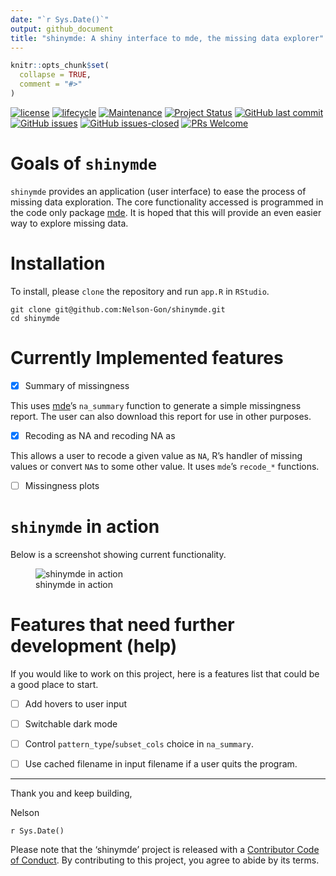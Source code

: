 ```yaml
---
date: "`r Sys.Date()`"
output: github_document
title: "shinymde: A shiny interface to mde, the missing data explorer"
---
```


```r
knitr::opts_chunk$set(
  collapse = TRUE,
  comment = "#>"
)
```

[![license](https://img.shields.io/badge/license-MIT-blue.svg)](https://www.gnu.org/licenses/gpl-3.0.en.html)
[![lifecycle](https://img.shields.io/badge/lifecycle-stable-brightgreen.svg)](https://lifecycle.r-lib.org/articles/stages.html) 
[![Maintenance](https://img.shields.io/badge/Maintained%3F-yes-green.svg)](https://GitHub.com/Nelson-Gon/shinymde/graphs/commit-activity) 
[![Project Status](https://www.repostatus.org/badges/latest/active.svg)](https://www.repostatus.org/) 
[![GitHub last commit](https://img.shields.io/github/last-commit/Nelson-Gon/shinymde.svg)](https://github.com/Nelson-Gon/shinymde/commits/master)
[![GitHub issues](https://img.shields.io/github/issues/Nelson-Gon/shinymde.svg)](https://GitHub.com/Nelson-Gon/shinymde/issues/)
[![GitHub issues-closed](https://img.shields.io/github/issues-closed/Nelson-Gon/shinymde.svg)](https://GitHub.com/Nelson-Gon/shinymde/issues?q=is%3Aissue+is%3Aclosed)
[![PRs Welcome](https://img.shields.io/badge/PRs-welcome-brightgreen.svg?style=flat-square)](https://makeapullrequest.com)


# Goals of `shinymde`

`shinymde` provides an application (user interface) to ease the process of missing data exploration. The core functionality accessed is programmed in the code only package [mde](https://github.com/Nelson-Gon/mde). It is hoped that this will provide an even easier way to explore missing data.

# Installation

To install, please `clone` the repository and run `app.R` in `RStudio`.

```shell
git clone git@github.com:Nelson-Gon/shinymde.git
cd shinymde 
```

# Currently Implemented features 

- [x] Summary of missingness

This uses [mde](https://nelson-gon.github.io/mde)'s `na_summary` function to 
generate a simple missingness report. The user can also download this report for 
use in other purposes. 

- [x] Recoding as NA and recoding NA as 

This allows a user to recode a given value as `NA`, R's handler of missing values
or convert `NA`s to some other value. It uses `mde`'s `recode_*` functions. 


- [ ] Missingness plots



# `shinymde` in action

Below is a screenshot showing current functionality. 

![shinymde in action](https://github.com/Nelson-Gon/shinymde/blob/main/images/sample_ui.png?raw=true)



# Features that need further development (help)

If you would like to work on this project, here is a features list that could
be a good place to start.

- [ ] Add hovers to user input 

- [ ] Switchable dark mode 

- [ ] Control `pattern_type`/`subset_cols` choice in `na_summary`.

- [ ] Use cached filename in input filename if a user quits the program. 


---

Thank you and keep building,

Nelson 

`r Sys.Date()`


Please note that the 'shinymde' project is released with a
[Contributor Code of Conduct](CODE_OF_CONDUCT.md).
By contributing to this project, you agree to abide by its terms.
